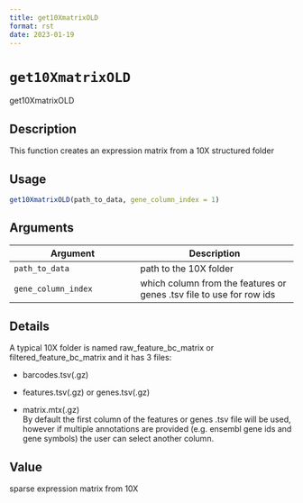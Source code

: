```yaml
--- 
title: get10XmatrixOLD 
format: rst 
date: 2023-01-19 
--- 
```

# `get10XmatrixOLD`

get10XmatrixOLD


## Description

This function creates an expression matrix from a 10X structured folder


## Usage

```r
get10XmatrixOLD(path_to_data, gene_column_index = 1)
```


## Arguments

Argument      |Description
------------- |----------------
`path_to_data`     |     path to the 10X folder
`gene_column_index`     |     which column from the features or genes .tsv file to use for row ids


## Details

A typical 10X folder is named raw_feature_bc_matrix or filtered_feature_bc_matrix and it has 3 files:
   

*  barcodes.tsv(.gz)   

*  features.tsv(.gz) or genes.tsv(.gz)   

*  matrix.mtx(.gz)  
 By default the first column of the features or genes .tsv file will be used, however if multiple
 annotations are provided (e.g. ensembl gene ids and gene symbols) the user can select another column.


## Value

sparse expression matrix from 10X


